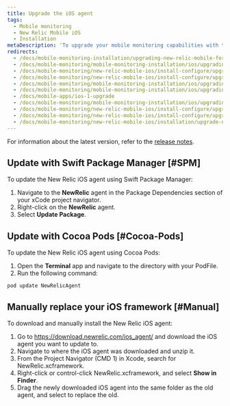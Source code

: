 ```yaml
---
title: Upgrade the iOS agent
tags:
  - Mobile monitoring
  - New Relic Mobile iOS
  - Installation
metaDescription: 'To upgrade your mobile monitoring capabilities with the latest iOS agent, start here.'
redirects:
  - /docs/mobile-monitoring-installation/upgrading-new-relic-mobile-for-ios-apps
  - /docs/mobile-monitoring/mobile-monitoring-installation/ios/upgrading-new-relic-mobiles-ios-sdk
  - /docs/mobile-monitoring/new-relic-mobile-ios/install-configure/upgrading-new-relic-mobiles-ios-sdk
  - /docs/mobile-monitoring/new-relic-mobile-ios/install-configure/upgrade-new-relic-mobiles-ios-sdk
  - /docs/mobile-monitoring/mobile-monitoring-installation/ios/upgrading-new-relic-mobiles-ios-sdk-v4
  - /docs/mobile-monitoring/mobile-monitoring-installation/ios/upgrading-new-relic-mobiles-ios-sdk-v1-0
  - /docs/mobile-apps/ios-1-upgrade
  - /docs/mobile-monitoring/mobile-monitoring-installation/ios/upgrading-new-relic-mobiles-ios-sdk-v1
  - /docs/mobile-monitoring/new-relic-mobile-ios/install-configure/upgrading-new-relic-mobiles-ios-sdk-v4
  - /docs/mobile-monitoring/new-relic-mobile-ios/install-configure/upgrade-new-relic-mobiles-ios-sdk-v4
  - /docs/mobile-monitoring/new-relic-mobile-ios/installation/upgrade-new-relic-mobiles-ios-sdk-v4/
---
```

 For information about the latest version, refer to the [release notes](/docs/releases/ios).

## Update with Swift Package Manager [#SPM]

To update the New Relic iOS agent using Swift Package Manager:

1. Navigate to the **NewRelic** agent in the Package Dependencies section of your xCode project navigator.
2. Right-click on the **NewRelic** agent.
3. Select **Update Package**.


## Update with Cocoa Pods [#Cocoa-Pods]

To update the New Relic iOS agent using Cocoa Pods:

1. Open the **Terminal** app and navigate to the directory with your PodFile.
2. Run the following command:
```
pod update NewRelicAgent
```

## Manually replace your iOS framework [#Manual]

To download and manually install the New Relic iOS agent:

1. Go to https://download.newrelic.com/ios_agent/ and download the iOS agent you want to update to.
2. Navigate to where the iOS agent was downloaded and unzip it.
3. From the Project Navigator (CMD 1) in Xcode, search for NewRelic.xcframework.
4. Right-click or control-click NewRelic.xcframework, and select **Show in Finder**.
5. Drag the newly downloaded iOS agent into the same folder as the old agent, and select to replace the old.
